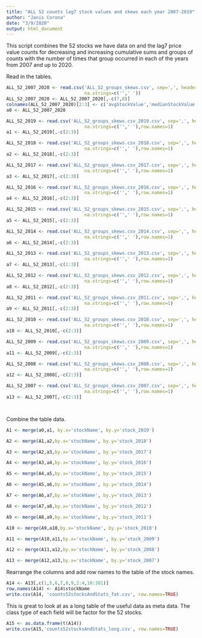 ---
title: "ALL 52 counts lag7 stock values and skews each year 2007-2019"
author: "Janis Corona"
date: "3/9/2020"
output: html_document
---

This script combines the 52 stocks we have data on and the lag7 price value counts for decreasing and increasing cumulative sums and groups of counts with the number of times that group occurred in each of the years from 2007 and up to 2020.

Read in the tables.
```{r}
ALL_52_2007_2020 <- read.csv('ALL_52_groups_skews.csv', sep=',', header=TRUE, 
                             na.strings=c('',' '))
ALL_52_2007_2020 <- ALL_52_2007_2020[,-c(7,8)]
colnames(ALL_52_2007_2020)[2:3] <- c('avgStockValue','medianStockValue')
a0 <- ALL_52_2007_2020

ALL_52_2019 <- read.csv('ALL_52_groups_skews.csv_2019.csv', sep=',', header=TRUE, 
                             na.strings=c('',' '),row.names=1)
a1 <- ALL_52_2019[,-c(2:3)]

ALL_52_2018 <- read.csv('ALL_52_groups_skews.csv_2018.csv', sep=',', header=TRUE, 
                             na.strings=c('',' '),row.names=1)
a2 <- ALL_52_2018[,-c(2:3)]

ALL_52_2017 <- read.csv('ALL_52_groups_skews.csv_2017.csv', sep=',', header=TRUE, 
                             na.strings=c('',' '),row.names=1)
a3 <- ALL_52_2017[,-c(2:3)]

ALL_52_2016 <- read.csv('ALL_52_groups_skews.csv_2016.csv', sep=',', header=TRUE, 
                             na.strings=c('',' '),row.names=1)
a4 <- ALL_52_2016[,-c(2:3)]

ALL_52_2015 <- read.csv('ALL_52_groups_skews.csv_2015.csv', sep=',', header=TRUE, 
                             na.strings=c('',' '),row.names=1)
a5 <- ALL_52_2015[,-c(2:3)]

ALL_52_2014 <- read.csv('ALL_52_groups_skews.csv_2014.csv', sep=',', header=TRUE, 
                             na.strings=c('',' '),row.names=1)
a6 <- ALL_52_2014[,-c(2:3)]

ALL_52_2013 <- read.csv('ALL_52_groups_skews.csv_2013.csv', sep=',', header=TRUE, 
                             na.strings=c('',' '),row.names=1)
a7 <- ALL_52_2013[,-c(2:3)]

ALL_52_2012 <- read.csv('ALL_52_groups_skews.csv_2012.csv', sep=',', header=TRUE, 
                             na.strings=c('',' '),row.names=1)
a8 <- ALL_52_2012[,-c(2:3)]

ALL_52_2011 <- read.csv('ALL_52_groups_skews.csv_2011.csv', sep=',', header=TRUE, 
                             na.strings=c('',' '),row.names=1)
a9 <- ALL_52_2011[,-c(2:3)]

ALL_52_2010 <- read.csv('ALL_52_groups_skews.csv_2010.csv', sep=',', header=TRUE, 
                             na.strings=c('',' '),row.names=1)
a10 <- ALL_52_2010[,-c(2:3)]

ALL_52_2009 <- read.csv('ALL_52_groups_skews.csv_2009.csv', sep=',', header=TRUE, 
                             na.strings=c('',' '),row.names=1)
a11 <- ALL_52_2009[,-c(2:3)]

ALL_52_2008 <- read.csv('ALL_52_groups_skews.csv_2008.csv', sep=',', header=TRUE, 
                             na.strings=c('',' '),row.names=1)
a12 <- ALL_52_2008[,-c(2:3)]

ALL_52_2007 <- read.csv('ALL_52_groups_skews.csv_2007.csv', sep=',', header=TRUE, 
                             na.strings=c('',' '),row.names=1)
a13 <- ALL_52_2007[,-c(2:3)]




```

Combine the table data.
```{r}
A1 <- merge(a0,a1, by.x='stockName', by.y='stock_2019')

A2 <- merge(A1,a2,by.x='stockName', by.y='stock_2018')

A3 <- merge(A2,a3,by.x='stockName', by.y='stock_2017')

A4 <- merge(A3,a4,by.x='stockName', by.y='stock_2016')

A5 <- merge(A4,a5,by.x='stockName', by.y='stock_2015')

A6 <- merge(A5,a6,by.x='stockName', by.y='stock_2014')

A7 <- merge(A6,a7,by.x='stockName', by.y='stock_2013')

A8 <- merge(A7,a8,by.x='stockName', by.y='stock_2012')

A9 <- merge(A8,a9,by.x='stockName', by.y='stock_2011')

A10 <- merge(A9,a10,by.x='stockName', by.y='stock_2010')

A11 <- merge(A10,a11,by.x='stockName', by.y='stock_2009')

A12 <- merge(A11,a12,by.x='stockName', by.y='stock_2008')

A13 <- merge(A12,a13,by.x='stockName', by.y='stock_2007')

```

Rearrange the columns and add row names to the table of the stock names.
```{r}
A14 <- A13[,c(1,5,6,7,8,9,2:4,10:381)]
row.names(A14) <- A14$stockName
write.csv(A14, 'counts52stocksAndStats_fat.csv', row.names=TRUE)
```

This is great to look at as a long table of the useful data as meta data. The class type of each field will be factor for the 52 stocks.
```{r}
A15 <- as.data.frame(t(A14))
write.csv(A15,'counts52stocksAndStats_long.csv', row.names=TRUE)
```

